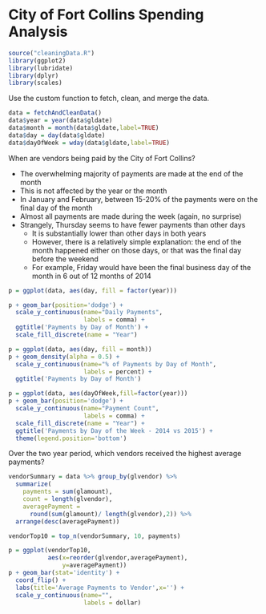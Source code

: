 
# City of Fort Collins Spending Analysis

```r
source("cleaningData.R")
library(ggplot2)
library(lubridate)
library(dplyr)
library(scales)
```

Use the custom function to fetch, clean, and merge the data.
```r
data = fetchAndCleanData()
data$year = year(data$gldate)
data$month = month(data$gldate,label=TRUE)
data$day = day(data$gldate)
data$dayOfWeek = wday(data$gldate,label=TRUE)
```

When are vendors being paid by the City of Fort Collins? 

* The overwhelming majority of payments are made at the end of the month
* This is not affected by the year or the month
* In January and February, between 15-20% of the payments were on the final day of the month
* Almost all payments are made during the week (again, no surprise)
* Strangely, Thursday seems to have fewer payments than other days 
  * It is substantially lower than other days in both years
  * However, there is a relatively simple explanation: the end of the month happened either on those days, or that was the final day before the weekend
  * For example, Friday would have been the final business day of the month in 6 out of 12 months of 2014

```r
p = ggplot(data, aes(day, fill = factor(year)))

p + geom_bar(position='dodge') +
  scale_y_continuous(name="Daily Payments",
                     labels = comma) +
  ggtitle('Payments by Day of Month') + 
  scale_fill_discrete(name = "Year")
```

```r
p = ggplot(data, aes(day, fill = month))
p + geom_density(alpha = 0.5) +
  scale_y_continuous(name="% of Payments by Day of Month",
                     labels = percent) +
  ggtitle('Payments by Day of Month')
```


```r
p = ggplot(data, aes(dayOfWeek,fill=factor(year)))
p + geom_bar(position='dodge') + 
  scale_y_continuous(name="Payment Count", 
                     labels = comma) +
  scale_fill_discrete(name = "Year") + 
  ggtitle('Payments by Day of the Week - 2014 vs 2015') + 
  theme(legend.position='bottom')
```


Over the two year period, which vendors received the highest average payments?  

```r
vendorSummary = data %>% group_by(glvendor) %>%
  summarize(
    payments = sum(glamount), 
    count = length(glvendor),
    averagePayment = 
      round(sum(glamount)/ length(glvendor),2)) %>%
  arrange(desc(averagePayment))

vendorTop10 = top_n(vendorSummary, 10, payments)

p = ggplot(vendorTop10,
           aes(x=reorder(glvendor,averagePayment),
               y=averagePayment))
p + geom_bar(stat='identity') + 
  coord_flip() + 
  labs(title='Average Payments to Vendor',x='') + 
  scale_y_continuous(name="", 
                     labels = dollar)

```

